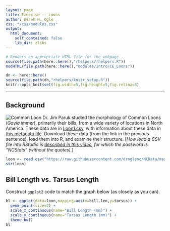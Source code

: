 ```yaml
---
layout: page
title: Exercise -- Loons
author: Derek H. Ogle
css: "/css/modules.css"
output:
  html_document:
    self_contained: false
    lib_dir: zlibs
---
```


```r
# Renders an appropriate HTML file for the webpage
source(file.path(here::here(),"rhelpers/rhelpers.R"))
modHTML(file.path(here::here(),"modules/Intro/CE_Loons"))
```

```r
dn <- here::here()
source(file.path(dn,"rhelpers/knitr_setup.R"))
knitr::opts_knit$set(fig.width=5,fig.height=5,fig.retina=3)
```

----

## Background
<img src="loon.jpg" alt="Common Loon" class="img-right">
Dr. Jim Paruk studied the morphology of Common Loons (*Gavia immer*), primarily their bills, from a wide variety of locations in North America. These data are in [Loon1.csv](https://raw.githubusercontent.com/droglenc/NCData/master/Loon1.csv), with information about these data in [this metadata file](https://raw.githubusercontent.com/droglenc/NCData/master/Loon1_meta.txt). Download these data (from the link in the previous sentence), load them into R, and examine their structure. [*How load a CSV file into RStudio is [described in this video](https://vimeo.com/144035138), for which the password is "NCStats" (without the quotes).*]

```r
loon <- read.csv("https://raw.githubusercontent.com/droglenc/NCData/master/Loon1.csv")
str(loon)
```


## Bill Length vs. Tarsus Length
Construct `ggplot2` code to match the graph below (as closely as you can).

```r
bl <- ggplot(data=loon,mapping=aes(x=bill.len,y=tarsus)) +
  geom_point(size=2) +
  scale_x_continuous(name="Bill Length (mm)") +
  scale_y_continuous(name="Tarsus Length (mm)") +
  theme_bw()
bl
```

